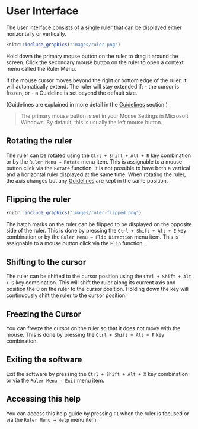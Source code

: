 # User Interface {#ui}

The user interface consists of a single ruler that can be displayed either horizontally or vertically.

```r
knitr::include_graphics("images/ruler.png")
```

Hold down the primary mouse button on the ruler to drag it around the screen.
Click the secondary mouse button on the ruler to open a context menu called the Ruler Menu.

If the mouse cursor moves beyond the right or bottom edge of the ruler, it will automatically extend.
The ruler will stay extended if:
- the cursor is frozen, or
- a Guideline is set beyond the default size.

(Guidelines are explained in more detail in the [Guidelines](\#guidelines) section.)

> The primary mouse button is set in your Mouse Settings in Microsoft Windows.
> By default, this is usually the left mouse button.

## Rotating the ruler {#rotate}

The ruler can be rotated using the `Ctrl + Shift + Alt + R` key combination or by the `Ruler Menu → Rotate` menu item.
This is assignable to a mouse button click via the `Rotate` function.
It is not possible to have both a vertical and a horizontal ruler displayed at the same time.
When rotating the ruler, the axis changes but any [Guidelines](\#guidelines) are kept in the same position.

## Flipping the ruler {#flip}

```r
knitr::include_graphics("images/ruler-flipped.png")
```

The hatch marks on the ruler can be flipped to be displayed on the opposite side of the ruler.
This is done by pressing the `Ctrl + Shift + Alt + E` key combination or by the `Ruler Menu → Flip Direction` menu item.
This is assignable to a mouse button click via the `Flip` function.

## Shifting to the cursor {#shifttocursor}

The ruler can be shifted to the cursor position using the `Ctrl + Shift + Alt + S` key combination.
This will shift the ruler along its current axis and position the 0 on the ruler to the cursor position.
Holding down the key will continuously shift the ruler to the cursor position.

## Freezing the Cursor {#freeze}

You can freeze the cursor on the ruler so that it does not move with the mouse.
This is done by pressing the `Ctrl + Shift + Alt + F` key combination.

## Exiting the software {#exit}

Exit the software by pressing the `Ctrl + Shift + Alt + X` key combination or via the `Ruler Menu → Exit` menu item.

## Accessing this help {#help}

You can access this help guide by pressing `F1` when the ruler is focused or via the `Ruler Menu → Help` menu item.